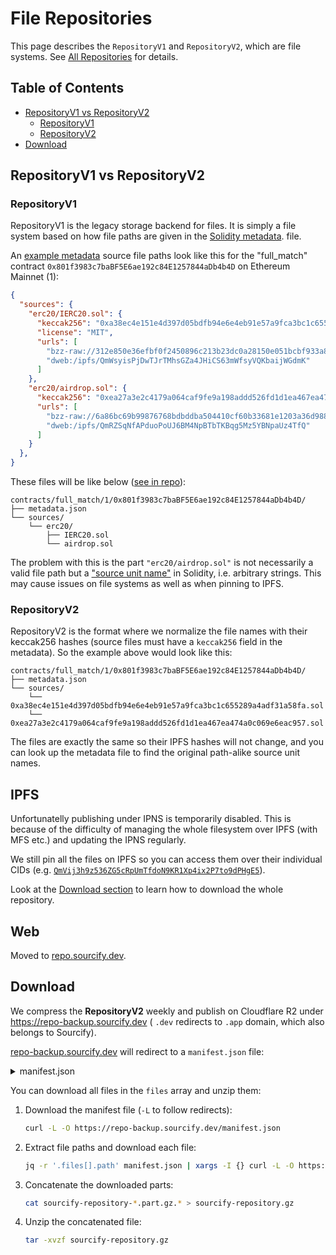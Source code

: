 
# File Repositories

This page describes the `RepositoryV1` and `RepositoryV2`, which are file systems. See [All Repositories](/docs/repository) for details.

## Table of Contents

- [RepositoryV1 vs RepositoryV2](#repositoryv1-vs-repositoryv2)
  - [RepositoryV1](#repositoryv1)
  - [RepositoryV2](#repositoryv2)
- [Download](#download)


## RepositoryV1 vs RepositoryV2

### RepositoryV1
RepositoryV1 is the legacy storage backend for files. It is simply a file system based on how file paths are given in the [Solidity metadata](/docs/metadata). file.

An [example metadata](https://repo.sourcify.dev/contracts/full_match/1/0x801f3983c7baBF5E6ae192c84E1257844aDb4b4D/metadata.json) source file paths look like this for the "full_match" contract `0x801f3983c7baBF5E6ae192c84E1257844aDb4b4D` on Ethereum Mainnet (1):
```json
{
  "sources": {
    "erc20/IERC20.sol": {
      "keccak256": "0xa38ec4e151e4d397d05bdfb94e6e4eb91e57a9fca3bc1c655289a4adf31a58fa",
      "license": "MIT",
      "urls": [
        "bzz-raw://312e850e36efbf0f2450896c213b23dc0a28150e051bcbf933a8b9211627c44b",
        "dweb:/ipfs/QmWsyisPjDwTJrTMhsGZa4JHiCS63mWfsyVQKbaijWGdmK"
      ]
    },
    "erc20/airdrop.sol": {
      "keccak256": "0xea27a3e2c4179a064caf9fe9a198addd526fd1d1ea467ea474a0c069e6eac957",
      "urls": [
        "bzz-raw://6a86bc69b99876768bdbddba504410cf60b33681e1203a36d98840bf2ab8a42b",
        "dweb:/ipfs/QmRZSqNfAPduoPoUJ6BM4NpBTbTKBqg5Mz5YBNpaUz4TfQ"
      ]
    }
  },
}
```

These files will be like below ([see in repo](https://repo.sourcify.dev/contracts/full_match/1/0x801f3983c7baBF5E6ae192c84E1257844aDb4b4D/)):
```
contracts/full_match/1/0x801f3983c7baBF5E6ae192c84E1257844aDb4b4D/
├── metadata.json
└── sources/
    └── erc20/
        ├── IERC20.sol
        └── airdrop.sol
```
The problem with this is the part `"erc20/airdrop.sol"` is not necessarily a valid file path but a ["source unit name"](https://docs.soliditylang.org/en/v0.8.27/path-resolution.html#virtual-filesystem:~:text=assigned%20a%20unique-,source%20unit%20name,-which%20is%20an) in Solidity, i.e. arbitrary strings. This may cause issues on file systems as well as when pinning to IPFS.

### RepositoryV2

RepositoryV2 is the format where we normalize the file names with their keccak256 hashes (source files must have a `keccak256` field in the metadata). So the example above would look like this:

```
contracts/full_match/1/0x801f3983c7baBF5E6ae192c84E1257844aDb4b4D/
├── metadata.json
└── sources/
    └── 0xa38ec4e151e4d397d05bdfb94e6e4eb91e57a9fca3bc1c655289a4adf31a58fa.sol
    └── 0xea27a3e2c4179a064caf9fe9a198addd526fd1d1ea467ea474a0c069e6eac957.sol
```

The files are exactly the same so their IPFS hashes will not change, and you can look up the metadata file to find the original path-alike source unit names.

## IPFS

Unfortunatelly publishing under IPNS is temporarily disabled. This is because of the difficulty of managing the whole filesystem over IPFS (with MFS etc.) and updating the IPNS regularly. 

We still pin all the files on IPFS so you can access them over their individual CIDs (e.g. [`QmVij3h9z536ZG5cRpUmTfdoN9KR1Xp4ix2P7to9dPHgE5`](https://ipfs.io/ipfs/QmVij3h9z536ZG5cRpUmTfdoN9KR1Xp4ix2P7to9dPHgE5)).

Look at the [Download section](#download) to learn how to download the whole repository.

## Web

Moved to [repo.sourcify.dev](/docs/repository/repo.sourcify.dev).

## Download

We compress the **RepositoryV2** weekly and publish on Cloudflare R2 under https://repo-backup.sourcify.dev ( `.dev` redirects to `.app` domain, which also belongs to Sourcify). 

<TotalRepoSize/>

[repo-backup.sourcify.dev](https://repo-backup.sourcify.dev) will redirect to a `manifest.json` file:

<details>
<summary>manifest.json</summary>

```json
{
  "description": "Manifest file for when the Sourcify file repository was uploaded",
  "timestamp": 1726030203254,
  "dateStr": "2024-09-11T04:50:03.254904Z",
  "files": [
    {
      "path": "sourcify-repository-2024-09-10T13-36-47/sourcify-repository-2024-09-10T13-36-47.part.gz.aa",
      "sizeInBytes": 2097152000
    },
    ...
    {
      "path": "sourcify-repository-2024-09-10T13-36-47/sourcify-repository-2024-09-10T13-36-47.part.gz.ap",
      "sizeInBytes": 800472503
    }
  ]
}
```
</details>

You can download all files in the `files` array and unzip them:

1. Download the manifest file (`-L` to follow redirects):
   ```bash
   curl -L -O https://repo-backup.sourcify.dev/manifest.json
   ```

2. Extract file paths and download each file:
   ```bash
   jq -r '.files[].path' manifest.json | xargs -I {} curl -L -O https://repo-backup.sourcify.dev/{}
   ```

3. Concatenate the downloaded parts:
   ```bash
   cat sourcify-repository-*.part.gz.* > sourcify-repository.gz
   ```

4. Unzip the concatenated file:
   ```bash
   tar -xvzf sourcify-repository.gz
   ```
